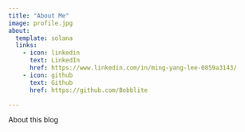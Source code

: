 ```yaml
---
title: "About Me"
image: profile.jpg
about:
  template: solana
  links:
    - icon: linkedin
      text: LinkedIn
      href: https://www.linkedin.com/in/ming-yang-lee-0859a3143/
    - icon: github
      text: Github
      href: https://github.com/Bobblite

---
```


About this blog
